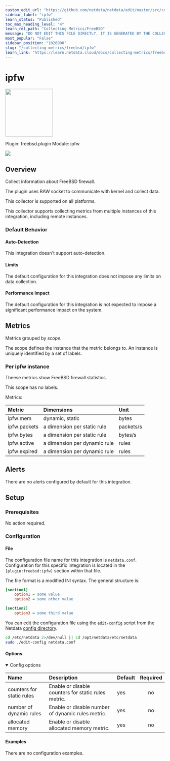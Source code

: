 ```yaml
---
custom_edit_url: "https://github.com/netdata/netdata/edit/master/src/collectors/freebsd.plugin/metadata.yaml"
sidebar_label: "ipfw"
learn_status: "Published"
toc_max_heading_level: "4"
learn_rel_path: "Collecting Metrics/FreeBSD"
message: "DO NOT EDIT THIS FILE DIRECTLY, IT IS GENERATED BY THE COLLECTOR'S metadata.yaml FILE"
most_popular: "False"
sidebar_position: "1026000"
slug: "/collecting-metrics/freebsd/ipfw"
learn_link: "https://learn.netdata.cloud/docs/collecting-metrics/freebsd/ipfw"
---
```



# ipfw


<img src="https://netdata.cloud/img/firewall.svg" width="150"/>


Plugin: freebsd.plugin
Module: ipfw

<img src="https://img.shields.io/badge/maintained%20by-Netdata-%2300ab44" />

## Overview

Collect information about FreeBSD firewall.

The plugin uses RAW socket to communicate with kernel and collect data.

This collector is supported on all platforms.

This collector supports collecting metrics from multiple instances of this integration, including remote instances.


### Default Behavior

#### Auto-Detection

This integration doesn't support auto-detection.

#### Limits

The default configuration for this integration does not impose any limits on data collection.

#### Performance Impact

The default configuration for this integration is not expected to impose a significant performance impact on the system.


## Metrics

Metrics grouped by *scope*.

The scope defines the instance that the metric belongs to. An instance is uniquely identified by a set of labels.



### Per ipfw instance

Theese metrics show FreeBSD firewall statistics.

This scope has no labels.

Metrics:

| Metric | Dimensions | Unit |
|:------|:----------|:----|
| ipfw.mem | dynamic, static | bytes |
| ipfw.packets | a dimension per static rule | packets/s |
| ipfw.bytes | a dimension per static rule | bytes/s |
| ipfw.active | a dimension per dynamic rule | rules |
| ipfw.expired | a dimension per dynamic rule | rules |



## Alerts

There are no alerts configured by default for this integration.


## Setup

### Prerequisites

No action required.

### Configuration

#### File

The configuration file name for this integration is `netdata.conf`.
Configuration for this specific integration is located in the `[plugin:freebsd:ipfw]` section within that file.

The file format is a modified INI syntax. The general structure is:

```ini
[section1]
    option1 = some value
    option2 = some other value

[section2]
    option3 = some third value
```
You can edit the configuration file using the [`edit-config`](/docs/netdata-agent/configuration#edit-a-configuration-file-using-edit-config) script from the
Netdata [config directory](/docs/netdata-agent/configuration#the-netdata-config-directory).

```bash
cd /etc/netdata 2>/dev/null || cd /opt/netdata/etc/netdata
sudo ./edit-config netdata.conf
```
#### Options



<details open><summary>Config options</summary>

| Name | Description | Default | Required |
|:----|:-----------|:-------|:--------:|
| counters for static rules | Enable or disable counters for static rules  metric. | yes | no |
| number of dynamic rules | Enable or disable number of dynamic rules metric. | yes | no |
| allocated memory | Enable or disable allocated memory metric. | yes | no |

</details>

#### Examples
There are no configuration examples.



